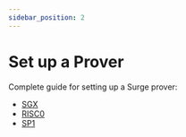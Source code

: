 ```yaml
---
sidebar_position: 2
---
```


# Set up a Prover

Complete guide for setting up a Surge prover:

- [SGX](sgx-prover.mdx)
- [RISC0](risc0-prover.mdx)
- [SP1](sp1-prover.mdx)

